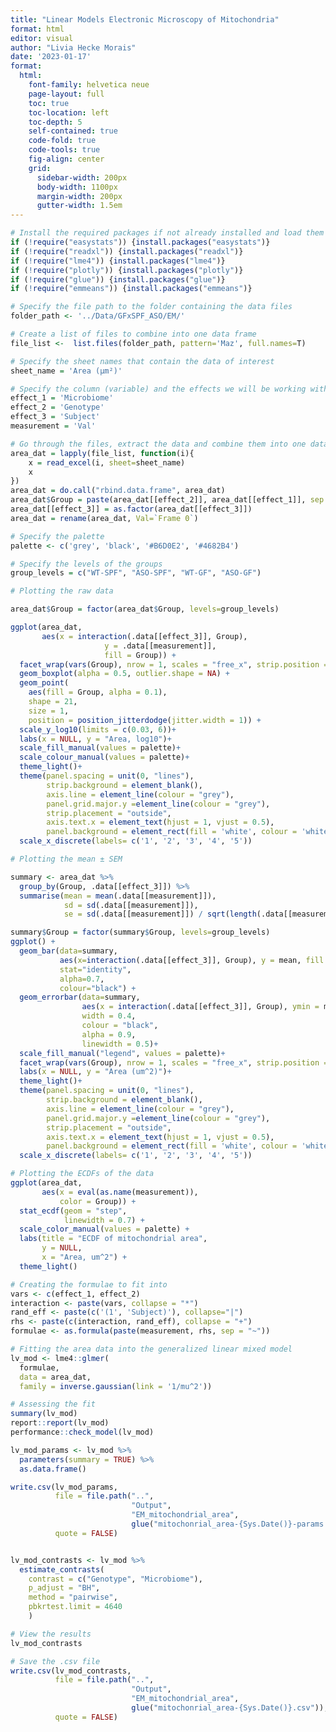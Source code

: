 ```yaml
---
title: "Linear Models Electronic Microscopy of Mitochondria"
format: html
editor: visual
author: "Livia Hecke Morais"
date: '2023-01-17'
format: 
  html:
    font-family: helvetica neue
    page-layout: full
    toc: true
    toc-location: left
    toc-depth: 5
    self-contained: true
    code-fold: true
    code-tools: true
    fig-align: center
    grid:
      sidebar-width: 200px
      body-width: 1100px
      margin-width: 200px
      gutter-width: 1.5em
---
```


```r
# Install the required packages if not already installed and load them
if (!require("easystats")) {install.packages("easystats")}
if (!require("readxl")) {install.packages("readxl")}
if (!require("lme4")) {install.packages("lme4")}
if (!require("plotly")) {install.packages("plotly")}
if (!require("glue")) {install.packages("glue")}
if (!require("emmeans")) {install.packages("emmeans")}
```

```r
# Specify the file path to the folder containing the data files
folder_path <- '../Data/GFxSPF_ASO/EM/'

# Create a list of files to combine into one data frame
file_list <-  list.files(folder_path, pattern='Maz', full.names=T)

# Specify the sheet names that contain the data of interest
sheet_name = 'Area (µm²)'

# Specify the column (variable) and the effects we will be working with
effect_1 = 'Microbiome'
effect_2 = 'Genotype'
effect_3 = 'Subject'
measurement = 'Val'

# Go through the files, extract the data and combine them into one data frame
area_dat = lapply(file_list, function(i){
    x = read_excel(i, sheet=sheet_name)
    x
})
area_dat = do.call("rbind.data.frame", area_dat)
area_dat$Group = paste(area_dat[[effect_2]], area_dat[[effect_1]], sep = "-")
area_dat[[effect_3]] = as.factor(area_dat[[effect_3]])
area_dat = rename(area_dat, Val=`Frame 0`)

# Specify the palette
palette <- c('grey', 'black', '#B6D0E2', '#4682B4')

# Specify the levels of the groups
group_levels = c("WT-SPF", "ASO-SPF", "WT-GF", "ASO-GF")
```

```r
# Plotting the raw data

area_dat$Group = factor(area_dat$Group, levels=group_levels)

ggplot(area_dat, 
       aes(x = interaction(.data[[effect_3]], Group), 
                     y = .data[[measurement]], 
                     fill = Group)) +
  facet_wrap(vars(Group), nrow = 1, scales = "free_x", strip.position = "bottom") +
  geom_boxplot(alpha = 0.5, outlier.shape = NA) +
  geom_point(
    aes(fill = Group, alpha = 0.1),
    shape = 21,
    size = 1, 
    position = position_jitterdodge(jitter.width = 1)) +
  scale_y_log10(limits = c(0.03, 6))+
  labs(x = NULL, y = "Area, log10")+
  scale_fill_manual(values = palette)+
  scale_colour_manual(values = palette)+
  theme_light()+
  theme(panel.spacing = unit(0, "lines"),
        strip.background = element_blank(),
        axis.line = element_line(colour = "grey"),
        panel.grid.major.y =element_line(colour = "grey"),
        strip.placement = "outside",
        axis.text.x = element_text(hjust = 1, vjust = 0.5),
        panel.background = element_rect(fill = 'white', colour = 'white'))+
  scale_x_discrete(labels= c('1', '2', '3', '4', '5'))
```

```r
# Plotting the mean ± SEM

summary <- area_dat %>%
  group_by(Group, .data[[effect_3]]) %>%
  summarise(mean = mean(.data[[measurement]]), 
            sd = sd(.data[[measurement]]), 
            se = sd(.data[[measurement]]) / sqrt(length(.data[[measurement]])))

summary$Group = factor(summary$Group, levels=group_levels)
ggplot() +
  geom_bar(data=summary, 
           aes(x=interaction(.data[[effect_3]], Group), y = mean, fill = Group), 
           stat="identity", 
           alpha=0.7, 
           colour="black") +
  geom_errorbar(data=summary, 
                aes(x = interaction(.data[[effect_3]], Group), ymin = mean-se, ymax = mean+se),
                width = 0.4, 
                colour = "black", 
                alpha = 0.9, 
                linewidth = 0.5)+
  scale_fill_manual("legend", values = palette)+
  facet_wrap(vars(Group), nrow = 1, scales = "free_x", strip.position = "bottom") +
  labs(x = NULL, y = "Area (um^2)")+
  theme_light()+
  theme(panel.spacing = unit(0, "lines"),
        strip.background = element_blank(),
        axis.line = element_line(colour = "grey"),
        panel.grid.major.y =element_line(colour = "grey"),
        strip.placement = "outside",
        axis.text.x = element_text(hjust = 1, vjust = 0.5),
        panel.background = element_rect(fill = 'white', colour = 'white'))+
  scale_x_discrete(labels= c('1', '2', '3', '4', '5'))
```

```r
# Plotting the ECDFs of the data
ggplot(area_dat, 
       aes(x = eval(as.name(measurement)), 
           color = Group)) + 
  stat_ecdf(geom = "step",
            linewidth = 0.7) +
  scale_color_manual(values = palette) +
  labs(title = "ECDF of mitochondrial area",
       y = NULL,
       x = "Area, um^2") +
  theme_light()
```

```r
# Creating the formulae to fit into
vars <- c(effect_1, effect_2)
interaction <- paste(vars, collapse = "*")
rand_eff <- paste(c('(1', 'Subject)'), collapse="|")
rhs <- paste(c(interaction, rand_eff), collapse = "+")
formulae <- as.formula(paste(measurement, rhs, sep = "~"))

# Fitting the area data into the generalized linear mixed model
lv_mod <- lme4::glmer(
  formulae, 
  data = area_dat,
  family = inverse.gaussian(link = '1/mu^2'))

# Assessing the fit
summary(lv_mod)
report::report(lv_mod)
performance::check_model(lv_mod)
```

```r
lv_mod_params <- lv_mod %>%
  parameters(summary = TRUE) %>%
  as.data.frame()

write.csv(lv_mod_params, 
          file = file.path("..",
                           "Output", 
                           "EM_mitochondrial_area", 
                           glue("mitochonrial_area-{Sys.Date()}-params.csv")),
          quote = FALSE)


lv_mod_contrasts <- lv_mod %>%
  estimate_contrasts(
    contrast = c("Genotype", "Microbiome"),
    p_adjust = "BH",
    method = "pairwise",
    pbkrtest.limit = 4640
    )

# View the results
lv_mod_contrasts

# Save the .csv file 
write.csv(lv_mod_contrasts, 
          file = file.path("..",
                           "Output", 
                           "EM_mitochondrial_area", 
                           glue("mitochonrial_area-{Sys.Date()}.csv")),
          quote = FALSE)
```
